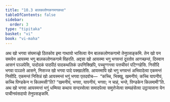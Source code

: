 ```yaml
---
title: "10.3 बालकलोणकगमनकथा"
tableOfContents: false
sidebar:
  order: 3
type: "tipitaka"
basket: "vi"
book: "vi-maha"
---
```



<DynamicBreadcrumb />

<Division number="465" book="vi-maha">

<Paragraph number="1991" book="vi-maha">
अथ खो भगवा संघमज्झे ठितकोव इमा गाथायो भासित्वा येन बालकलोणकगामो तेनुपसङ्कमि. तेन खो पन समयेन आयस्मा भगु बालकलोणकगामे विहरति. अद्दसा खो आयस्मा भगु भगवन्तं दूरतोव आगच्छन्तं, दिस्वान आसनं पञ्ञपेसि, पादोदकं पादपीठं पादकथलिकं उपनिक्खिपि, पच्चुग्गन्त्वा पत्तचीवरं पटिग्गहेसि. निसीदि भगवा पञ्ञत्ते आसने, निसज्ज खो भगवा पादे पक्खालेसि. आयस्मापि खो भगु भगवन्तं अभिवादेत्वा एकमन्तं निसीदि. एकमन्तं निसिन्नं खो आयस्मन्तं भगुं भगवा एतदवोच—  “कच्चि, भिक्खु, खमनीयं; कच्चि यापनीयं, कच्चि पिण्डकेन न किलमसी”ति? “खमनीयं, भगवा, यापनीयं, भगवा; न चाहं, भन्ते, पिण्डकेन किलमामी”ति. अथ खो भगवा आयस्मन्तं भगुं धम्मिया कथाय सन्दस्सेत्वा समादपेत्वा समुत्तेजेत्वा सम्पहंसेत्वा उट्ठायासना येन पाचीनवंसदायो तेनुपसङ्कमि.
</Paragraph>
</Division>